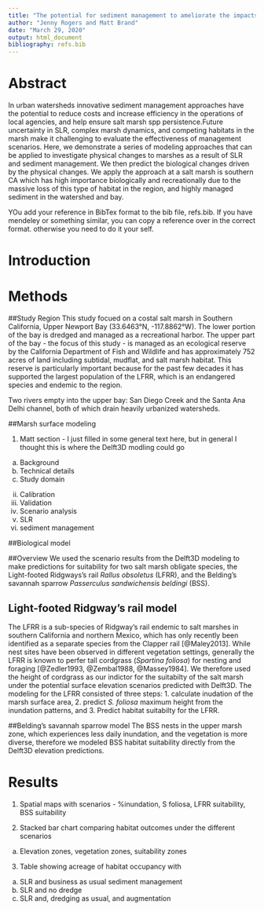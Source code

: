 ```yaml
---
title: "The potential for sediment management to ameliorate the impacts of sea level rise in coastal salt marsh habitats"
author: "Jenny Rogers and Matt Brand"
date: "March 29, 2020"
output: html_document
bibliography: refs.bib
---
```




Abstract
===============================================================

In urban watersheds innovative sediment management approaches have the potential to reduce costs and increase efficiency in the operations of local agencies, and help ensure salt marsh spp persistence.Future uncertainty in SLR, complex marsh dynamics, and competing habitats in the marsh make it challenging to evaluate the effectiveness of management scenarios. Here, we demonstrate a series of modeling approaches that can be applied to investigate physical changes to marshes as a result of SLR and sediment management.  We then predict the biological changes driven by the physical changes. We apply the approach at a salt marsh is southern CA which has high importance biologically and recreationally due to the massive loss of this type of habitat in the region, and highly managed sediment in the watershed and bay.

YOu add your reference in BibTex format to the bib file, refs.bib. If you have mendeley or something similar, you can copy a reference over in the correct format. otherwise you need to do it your self.




Introduction
===============================================================






Methods
===============================================================

##Study Region
This study focued on a costal salt marsh in Southern California, Upper Newport Bay (33.6463°N, -117.8862°W).  The lower portion of the bay is dredged and managed as a recreational harbor. The upper part of the bay - the focus of this study - is managed as an ecological reserve by the California Department of Fish and Wildlife and has approximately 752 acres of land including subtidal, mudflat, and salt marsh habitat.  This reserve is particularly important because for the past few decades it has supported the largest population of the LFRR, which is an endangered species and endemic to the region.

Two rivers empty into the upper bay: San Diego Creek and the Santa Ana Delhi channel, both of which drain heavily urbanized watersheds. 

<!--- Matt, would this be a good section to add in some information on the dredging and maintanence of the watersheds and the dredging of the bay... or do you think that woudl be better in the Delft3D seciton? --->




##Marsh surface modeling

1.	Matt section - I just filled in some general text here, but in general I thought this is where the Delft3D modling could go 
a.	Background
b.	Technical details
i.	Study domain
ii.	Calibration
iii.	Validation 
c.	Scenario analysis
i.	SLR 
ii.	sediment management 

##Biological model

##Overview
We used the scenario results from the Delft3D modeling to make predictions for suitability for two salt marsh obligate species, the Light-footed Ridgways's rail *Rallus obsoletus* (LFRR), and the Belding's savannah sparrow *Passerculus sandwichensis beldingi* (BSS).  

## Light-footed Ridgway's rail model
The LFRR is a sub-species of Ridgway's rail endemic to salt marshes in southern California and northern Mexico, which has only recently been identified as a separate species from the Clapper rail [@Maley2013]. While nest sites have been observed in different vegetation settings, generally the LFRR is known to perfer tall cordgrass (*Spartina foliosa*) for nesting and foraging [@Zedler1993, @Zembal1988, @Massey1984]. We therefore used the height of cordgrass as our indictor for the suitabilty of the salt marsh under the potential surface elevation scenarios predicted with Delft3D.  The modeling for the LFRR consisted of three steps: 1. calculate inudation of the marsh surface area, 2. predict *S. foliosa* maximum height from the inundation patterns, and 3. Predict habitat suitabilty for the LFRR.  



##Belding's savannah sparrow model
The BSS nests in the upper marsh zone, which experiences less daily inundation, and the vegetation is more diverse, therefore we modeled BSS habitat suitability directly from the Delft3D elevation predictions.



Results
===========================================================

1.	Spatial maps with scenarios - %inundation, S foliosa, LFRR suitability, BSS suitability

2.	Stacked bar chart comparing habitat outcomes under the different scenarios
a.	Elevation zones, vegetation zones, suitability zones

3.	Table showing acreage of habitat occupancy with
a.	SLR and business as usual sediment management
b.	SLR and no dredge
c.	SLR and, dredging as usual, and augmentation


